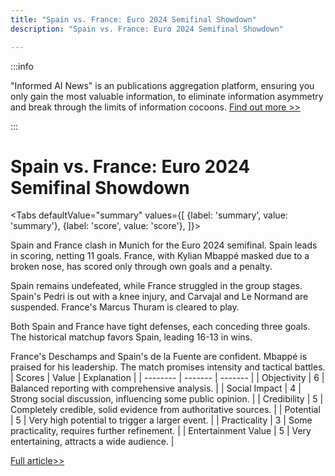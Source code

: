 ```yaml
---
title: "Spain vs. France: Euro 2024 Semifinal Showdown"
description: "Spain vs. France: Euro 2024 Semifinal Showdown"

---
```



:::info

"Informed AI News" is an publications aggregation platform, ensuring you only gain the most valuable information, to eliminate information asymmetry and break through the limits of information cocoons.  [Find out more >>](/)

:::

# Spain vs. France: Euro 2024 Semifinal Showdown


<Tabs
	defaultValue="summary"
	values={[
	{label: 'summary', value: 'summary'},
	{label: 'score', value: 'score'},
]}>
<TabItem value="summary">


Spain and France clash in Munich for the Euro 2024 semifinal. Spain leads in scoring, netting 11 goals. France, with Kylian Mbappé masked due to a broken nose, has scored only through own goals and a penalty.

Spain remains undefeated, while France struggled in the group stages. Spain's Pedri is out with a knee injury, and Carvajal and Le Normand are suspended. France's Marcus Thuram is cleared to play.

Both Spain and France have tight defenses, each conceding three goals. The historical matchup favors Spain, leading 16-13 in wins.

France's Deschamps and Spain's de la Fuente are confident. Mbappé is praised for his leadership. The match promises intensity and tactical battles.
</TabItem>
<TabItem value="score">
	| Scores     | Value   | Explanation |
	| -------- | ------- | ------- |
	| Objectivity  | 6    | Balanced reporting with comprehensive analysis.    |
	| Social Impact | 4     | Strong social discussion, influencing some public opinion.    |
	| Credibility    | 5    | Completely credible, solid evidence from authoritative sources.    |
	| Potential    | 5    | Very high potential to trigger a larger event.    |
	| Practicality    | 3    | Some practicality, requires further refinement.    |
	| Entertainment Value    | 5    | Very entertaining, attracts a wide audience.    |
</TabItem>
</Tabs>

[Full article>>](https://apnews.com/article/spain-france-euro-2024-1fca9c9b3f7d0db21cb10ed96b03bf05)
